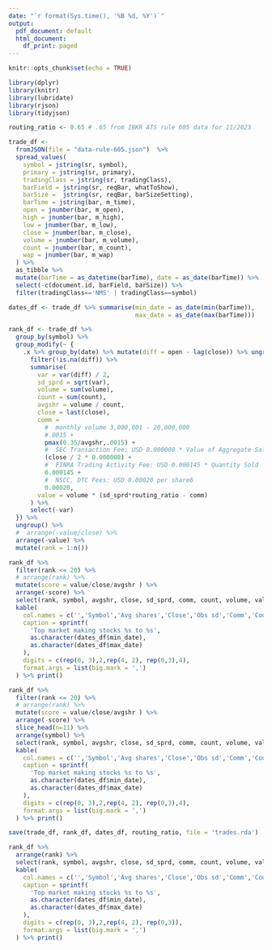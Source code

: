 ```yaml
---
date: "`r format(Sys.time(), '%B %d, %Y')`"
output:
  pdf_document: default
  html_document:
    df_print: paged
---
```


```r
knitr::opts_chunk$set(echo = TRUE)
```

```r
library(dplyr)
library(knitr)
library(lubridate)
library(rjson)
library(tidyjson)

routing_ratio <- 0.65 # .65 from IBKR ATS rule 605 data for 11/2023
```
  

```r
trade_df <-
  fromJSON(file = "data-rule-605.json")  %>%
  spread_values(
    symbol = jstring(sr, symbol),
    primary = jstring(sr, primary),
    tradingClass = jstring(sr, tradingClass),
    barField = jstring(sr, reqBar, whatToShow),
    barSize =  jstring(sr, reqBar, barSizeSetting),
    barTime = jstring(bar, m_time),
    open = jnumber(bar, m_open),
    high = jnumber(bar, m_high),
    low = jnumber(bar, m_low),
    close = jnumber(bar, m_close),
    volume = jnumber(bar, m_volume),
    count = jnumber(bar, m_count),
    wap = jnumber(bar, m_wap)
  ) %>%
  as_tibble %>%
  mutate(barTime = as_datetime(barTime), date = as_date(barTime)) %>%
  select(-c(document.id, barField, barSize)) %>%
  filter(tradingClass=='NMS' | tradingClass==symbol)

```
```r
dates_df <- trade_df %>% summarise(min_date = as_date(min(barTime)),
                                   max_date = as_date(max(barTime)))

rank_df <- trade_df %>%
  group_by(symbol) %>%
  group_modify(~ {
    .x %>% group_by(date) %>% mutate(diff = open - lag(close)) %>% ungroup() %>%
      filter(!is.na(diff)) %>%
      summarise(
        var = var(diff) / 2,
        sd_sprd = sqrt(var),
        volume = sum(volume),
        count = sum(count),
        avgshr = volume / count,
        close = last(close),
        comm =
          #  monthly volume 3,000,001 - 20,000,000
          #.0015 +
          pmax(0.35/avgshr,.0015) +
          #  SEC Transaction Fee: USD 0.000008 * Value of Aggregate Sales
          (close / 2 * 0.000008) +
          #  FINRA Trading Activity Fee: USD 0.000145 * Quantity Sold
          0.000145 +
          #  NSCC, DTC Fees: USD 0.00020 per share6
          0.00020,
        value = volume * (sd_sprd*routing_ratio - comm) 
      ) %>%
      select(-var)
  }) %>%
  ungroup() %>%
  #  arrange(-value/close) %>%
  arrange(-value) %>%
  mutate(rank = 1:n())

rank_df %>%
  filter(rank <= 20) %>%
  # arrange(rank) %>%
  mutate(score = value/close/avgshr ) %>%
  arrange(-score) %>%
  select(rank, symbol, avgshr, close, sd_sprd, comm, count, volume, value,score) %>%
  kable(
    col.names = c('','Symbol','Avg shares','Close','Obs sd','Comm','Count','Volume','Alpha','Score'),
    caption = sprintf(
      'Top market making stocks %s to %s',
      as.character(dates_df$min_date),
      as.character(dates_df$max_date)
    ),
    digits = c(rep(0, 3),2,rep(4, 2), rep(0,3),4),
    format.args = list(big.mark = ',')
  ) %>% print()

rank_df %>%
  filter(rank <= 20) %>%
  # arrange(rank) %>%
  mutate(score = value/close/avgshr ) %>%
  arrange(-score) %>%
  slice_head(n=11) %>%
  arrange(symbol) %>%
  select(rank, symbol, avgshr, close, sd_sprd, comm, count, volume, value,score) %>%
  kable(
    col.names = c('','Symbol','Avg shares','Close','Obs sd','Comm','Count','Volume','Alpha','Score'),
    caption = sprintf(
      'Top market making stocks %s to %s',
      as.character(dates_df$min_date),
      as.character(dates_df$max_date)
    ),
    digits = c(rep(0, 3),2,rep(4, 2), rep(0,3),4),
    format.args = list(big.mark = ',')
  ) %>% print()

save(trade_df, rank_df, dates_df, routing_ratio, file = 'trades.rda')

```

\newpage
```r
rank_df %>%
  arrange(rank) %>%
  select(rank, symbol, avgshr, close, sd_sprd, comm, count, volume, value) %>%
  kable(
    col.names = c('','Symbol','Avg shares','Close','Obs sd','Comm','Count','Volume','Alpha'),
    caption = sprintf(
      'Top market making stocks %s to %s',
      as.character(dates_df$min_date),
      as.character(dates_df$max_date)
    ),
    digits = c(rep(0, 3),2,rep(4, 2), rep(0,3)),
    format.args = list(big.mark = ',')
  ) %>% print()

```
